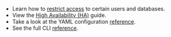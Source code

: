 - Learn how to [restrict access](../../database-access/rbac.mdx) to certain users and databases.
- View the [High Availability (HA)](../../database-access/guides/ha.mdx) guide.
- Take a look at the YAML configuration [reference](../../database-access/reference/configuration.mdx).
- See the full CLI [reference](../../database-access/reference/cli.mdx).
